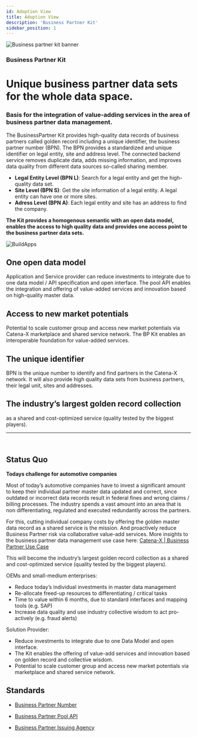 ```yaml
---
id: Adoption View
title: Adoption View
description: 'Business Partner Kit'
sidebar_position: 1
---
```


![Business partner kit banner](../../../static/img/BPKitLogoIcon.png)

### Business Partner Kit

# Unique business partner data sets for the whole data space.
### Basis for the integration of value-adding services in the area of business partner data management.

The BusinessPartner Kit provides high-quality data records of business partners called golden record including a unique identifier, the business partner number (BPN). The BPN provides a standardized and unique identifier on legal entity, site and address level. The connected backend service removes duplicate data, adds missing information, and improves data quality from different data sources so-called sharing member.

- **Legal Entity Level (BPN L)**: Search for a legal entity and get the high-quality data set.
- **Site Level (BPN S)**: Get the site information of a legal entity. A legal entity can have one or more sites.
- **Adress Level (BPN A)**: Each legal entity and site has an address to find the company.

**The Kit provides a homogenous semantic with an open data model, enables the access to high quality data and provides one access point to the business partner data sets.**
<br/>

![BuildApps](../../../static/img/BPKITBuildApps.png)

## One open data model 
Application and Service provider can reduce investments to integrate due to one data model / API specification and open interface. The pool API enables the integration and offering of value-added services and innovation based on high-quality master data. 

## Access to new market potentials 
Potential to scale customer group and access new market potentials via Catena-X marketplace and shared service network. The BP Kit enables an interoperable foundation for value-added services. 

## The unique identifier 
BPN is the unique number to identify and find partners in the Catena-X network. It will also provide high quality data sets from business partners, their legal unit, sites and addresses. 

## The industry’s largest golden record collection
as a shared and cost-optimized service (quality tested by the biggest players).

---
<br/>

## Status Quo
**Todays challenge for automotive companies**

Most of today’s automotive companies have to invest a significant amount to keep their individual partner master data updated and correct, since outdated or incorrect data records result in federal fines and wrong claims / billing processes. The industry spends a vast amount into an area that is non differentiating, regulated and executed redundantly across the partners.

For this, cutting individual company costs by offering the golden master data record as a shared service is the mission. And proactively reduce Business Partner risk via collaborative value-add services.
More insights to the business partner data management use case here: [Catena-X | Business Partner Use Case](https://catena-x.net/fileadmin/user_upload/Standard-Bibliothek/5_PC_BPDM_v.2.1/BPM_-_001_BUSINESS_PARTNER_NUMBER_PlatformCapabilityBPDM_v2.1.pdf)

This will become the industry’s largest golden record collection as a shared and cost-optimized service (quality tested by the biggest players).

OEMs and small-medium enterprises:

- Reduce today’s individual investments in master data management
- Re-allocate freed-up resources to differentiating / critical tasks
- Time to value within 6 months, due to standard interfaces and mapping tools (e.g. SAP)
- Increase data quality and use industry collective wisdom to act pro-actively (e.g. fraud alerts)

Solution Provider:

- Reduce investments to integrate due to one Data Model and open interface.
- The Kit enables the offering of value-add services and innovation based on golden record and collective wisdom.
- Potential to scale customer group and access new market potentials via marketplace and shared service network.

## Standards
- [Business Partner Number](https://catena-x.net/fileadmin/user_upload/Standard-Bibliothek/Update_PDF_Feb._2023/5_BPDM_v1.0/CX_-_0010_BUSINESS_PARTNER_NUMBER_PlatformCapabilityBPDM_v_1.0.0.pdf)

- [Business Partner Pool API](https://catena-x.net/fileadmin/user_upload/Standard-Bibliothek/Update_PDF_Feb._2023/5_BPDM_v1.0/CX_-_0012_BUSINESS_PARTNER_POOL_API_PlatformCapabilityBPDM_v_1.0.0.pdf)

- [Business Partner Issuing Agency](https://catena-x.net/fileadmin/user_upload/Standard-Bibliothek/Update_PDF_Feb._2023/5_BPDM_v1.0/CX_-_0011_ISSUING_AGENCY_PlatformCapabilityBPDM_v_1.0.0.pdf)
